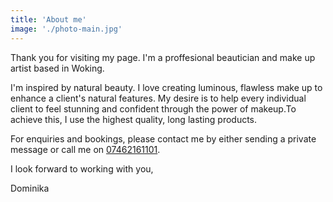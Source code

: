 ```yaml
---
title: 'About me'
image: './photo-main.jpg'
---
```



Thank you for visiting my page. I'm a proffesional beautician and make up artist based in Woking.

I'm inspired by natural beauty. I love creating luminous, flawless make up to enhance a client's natural features. My desire is to help every individual client to feel stunning and confident through the power of makeup.To achieve this, I use the highest quality, long lasting products.

For enquiries and bookings, please contact me by either sending a private message or call me on <Underlining><a href="callto:07462161101" title="Get in touch!">07462161101</a></Underlining>.

I look forward to working with you,

<Underlining>Dominika</Underlining>
